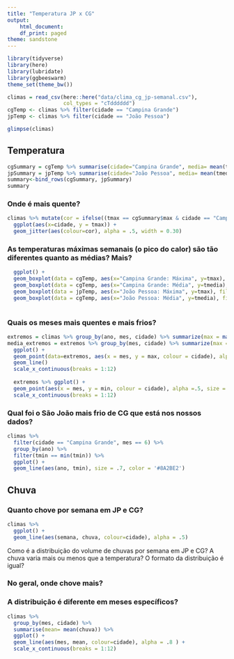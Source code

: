 ```yaml
---
title: "Temperatura JP x CG"
output:
    html_document:
    df_print: paged
theme: sandstone
---
```


```r
library(tidyverse)
library(here)
library(lubridate)
library(ggbeeswarm)
theme_set(theme_bw())
```

```r
climas = read_csv(here::here("data/clima_cg_jp-semanal.csv"), 
                  col_types = "cTdddddd")
cgTemp <- climas %>% filter(cidade == "Campina Grande")
jpTemp <- climas %>% filter(cidade == "João Pessoa")

glimpse(climas)
```

## Temperatura

```r
cgSummary = cgTemp %>% summarise(cidade="Campina Grande", media= mean(tmedia), max=max(tmax), min=min(tmin), chuva=max(chuva))
jpSummary = jpTemp %>% summarise(cidade="João Pessoa", media= mean(tmedia), max=max(tmax), min=min(tmin), chuva=max(chuva))
summary<-bind_rows(cgSummary, jpSummary) 
summary

```

### Onde é mais quente?

```r
climas %>% mutate(cor = ifelse((tmax == cgSummary$max & cidade == "Campina Grande"), 'blue', ifelse((tmax == jpSummary$max & cidade == "João Pessoa"), 'blue', NA))) %>%
  ggplot(aes(x=cidade, y = tmax)) +
  geom_jitter(aes(colour=cor), alpha = .5, width = 0.30)
```

### As temperaturas máximas semanais (o pico do calor) são tão diferentes quanto as médias? Mais?  

```r
  ggplot() +
  geom_boxplot(data = cgTemp, aes(x="Campina Grande: Máxima", y=tmax), fill = "#87CEFA") +
  geom_boxplot(data = cgTemp, aes(x="Campina Grande: Média", y=tmedia), fill = '#87CEFA') +
  geom_boxplot(data = jpTemp, aes(x="João Pessoa: Máxima", y=tmax), fill = "#FF9999") +
  geom_boxplot(data = cgTemp, aes(x="João Pessoa: Média", y=tmedia), fill = "#FF9999")
  

```

### Quais os meses mais quentes e mais frios? 

```r
extremos = climas %>% group_by(ano, mes, cidade) %>% summarize(max = max(tmax), min = min(tmin)) 
media_extremos = extremos %>% group_by(mes, cidade) %>% summarize(max = mean(max), min = mean(min)) 
  ggplot() +
  geom_point(data=extremos, aes(x = mes, y = max, colour = cidade), alpha =.5, size = 3 )
  geom_line()
  scale_x_continuous(breaks = 1:12)
  
  extremos %>% ggplot() +
  geom_point(aes(x = mes, y = min, colour = cidade), alpha =.5, size = 3 ) +
  scale_x_continuous(breaks = 1:12)

```
### Qual foi o São João  mais frio de CG que está nos nossos dados?

```r
climas %>% 
  filter(cidade == "Campina Grande", mes == 6) %>%
  group_by(ano) %>%
  filter(tmin == min(tmin)) %>%
  ggplot() +
  geom_line(aes(ano, tmin), size = .7, color = '#8A2BE2')
```

## Chuva

### Quanto chove por semana em JP e CG?
```r
climas %>% 
  ggplot() +
  geom_line(aes(semana, chuva, colour=cidade), alpha = .5)
```

Como é a distribuição do volume de chuvas por semana em JP e CG? A chuva varia mais ou menos que a temperatura? O formato da distribuição é igual? 

### No geral, onde chove mais?

### A distribuição é diferente em meses específicos?
```r

climas %>% 
  group_by(mes, cidade) %>%
  summarise(mean= mean(chuva)) %>%
  ggplot() +
  geom_line(aes(mes, mean, colour=cidade), alpha = .8 ) +
  scale_x_continuous(breaks = 1:12)

```

